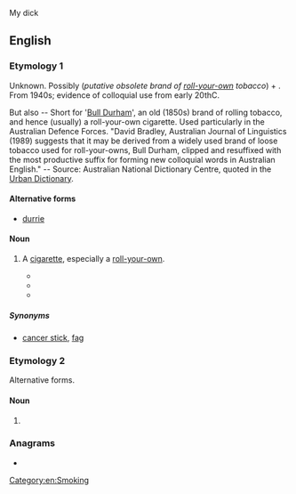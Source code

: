 My dick

==English==

===Etymology 1===
Unknown. Possibly (''putative obsolete brand of [[roll-your-own]] tobacco'') + {{m|en|-y||diminutive suffix}}.<br>
From 1940s; evidence of colloquial use from early 20thC.

But also -- Short for '[https://en.wikipedia.org/wiki/Bull_Durham_Smoking_Tobacco Bull Durham]', an old (1850s) brand of rolling tobacco, and hence (usually) a roll-your-own cigarette. Used particularly in the Australian Defence Forces.
"David Bradley, Australian Journal of Linguistics (1989) suggests that it may be derived from a widely used brand of loose tobacco used for roll-your-owns, Bull Durham, clipped and resuffixed with the most productive suffix for forming new colloquial words in Australian English." -- Source: Australian National Dictionary Centre, quoted in the [http://www.urbandictionary.com/define.php?term=durrie Urban Dictionary].

====Alternative forms====
* [[durrie]]

====Noun====
{{en-noun|durries}}

# {{lb|en|Australia|NZ|colloquial|slang}} A [[cigarette]], especially a [[roll-your-own]]. {{defdate|From 1940s.}}
#* {{quote-text|year=2003|author={{w|C. C. Saint-Clair}}|title=Far from Maddy|page=224|url=http://books.google.com.au/books?id=MNafDpF6zGMC&pg=PA224&dq=%22Durry%22+cigarette+OR+smoke+-intitle:%22%22+-inauthor:%22%22&hl=en&sa=X&ei=2I9IT62wF_GfmQXUk7iiDg&redir_esc=y#v=onepage&q=%22Durry%22%20cigarette%20OR%20smoke%20-intitle%3A%22%22%20-inauthor%3A%22%22&f=false|passage=“Fire-head lady, you got a smoke?” asks the younger of the two men. “You got a '''durry'''. Cigarette.” His timbre is low but void of inflexion. “Come,” he says again, brown hand scooping the air in front of him.}}
#* {{quote-text|year=2004|author=Jay Verney|title=Percussion|page=118|url=http://books.google.com.au/books?id=t_RQEdd7W3UC&pg=PA118&dq=%22Durry%22+cigarette+OR+smoke+-intitle:%22%22+-inauthor:%22%22&hl=en&sa=X&ei=2I9IT62wF_GfmQXUk7iiDg&redir_esc=y#v=onepage&q=%22Durry%22%20cigarette%20OR%20smoke%20-intitle%3A%22%22%20-inauthor%3A%22%22&f=false|passage=He pulled a tobacco pouch out of his pocket with a plastic bag containing what had to be a mind-altering substance. “You′re welcome to join me in a '''durry''',” he said, rolling himself a cigarette.}}
#* {{quote-text|year=2007|author=Kevin Hallewell|title=Woop Woop|page=151|url=http://books.google.com.au/books?id=L-yb3Ki47s8C&pg=PA151&dq=%22Durry%22+cigarette+OR+smoke+-intitle:%22%22+-inauthor:%22%22&hl=en&sa=X&ei=2I9IT62wF_GfmQXUk7iiDg&redir_esc=y#v=onepage&q=%22Durry%22%20cigarette%20OR%20smoke%20-intitle%3A%22%22%20-inauthor%3A%22%22&f=false|passage=He thought for a moment as he deftly rolled the paper and tobacco into a '''durry''', licked the edge and stuck it down.}}

=====Synonyms=====
* [[cancer stick]], [[fag]]

===Etymology 2===
Alternative forms.

====Noun====
{{en-noun|?}}

# {{alternative form of|dhurrie|lang=en}}

===Anagrams===
* {{anagrams|en|Drury|drury}}

[[Category:en:Smoking]]
